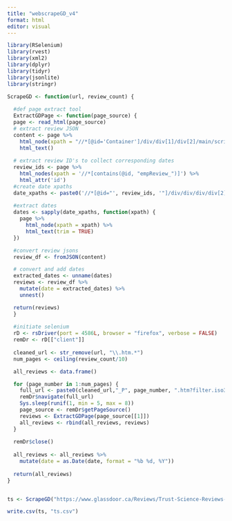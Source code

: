 ```yaml
---
title: "webscrapeGD_v4"
format: html
editor: visual
---
```


```r
library(RSelenium)
library(rvest)
library(xml2)
library(dplyr)
library(tidyr)
library(jsonlite)
library(stringr)

ScrapeGD <- function(url, review_count) {
  
  #def page extract tool
  ExtractGDPage <- function(page_source) {
  page <- read_html(page_source)
  # extract review JSON
  content <- page %>% 
    html_node(xpath = "//*[@id='Container']/div/div[1]/div[2]/main/script[2]") %>% 
    html_text()
  
  # extract review ID's to collect corresponding dates
  review_ids <- page %>%
    html_nodes(xpath = '//*[contains(@id, "empReview_")]') %>%
    html_attr('id')
  #create date xpaths
  date_xpaths <- paste0('//*[@id="', review_ids, '"]/div/div/div/div[2]/div[1]/div[2]/div/span')
  
  #extract dates
  dates <- sapply(date_xpaths, function(xpath) {
    page %>%
      html_node(xpath = xpath) %>%
      html_text(trim = TRUE)
  })

  #convert review jsons
  review_df <- fromJSON(content)

  # convert and add dates
  extracted_dates <- unname(dates)
  reviews <- review_df %>% 
    mutate(date = extracted_dates) %>% 
    unnest()

  return(reviews)
  }
  
  #initiate selenium
  rD <- rsDriver(port = 4586L, browser = "firefox", verbose = FALSE)
  remDr <- rD[["client"]]
  
  cleaned_url <- str_remove(url, "\\.htm.*")
  num_pages <- ceiling(review_count/10)

  all_reviews <- data.frame()

  for (page_number in 1:num_pages) {
    full_url <- paste0(cleaned_url,"_P", page_number, ".htm?filter.iso3Language=eng")
    remDr$navigate(full_url)
    Sys.sleep(runif(1, min = 5, max = 8)) 
    page_source <- remDr$getPageSource()
    reviews <- ExtractGDPage(page_source[[1]])
    all_reviews <- rbind(all_reviews, reviews)
  }
  
  remDr$close()
  
  all_reviews <- all_reviews %>% 
    mutate(date = as.Date(date, format = "%b %d, %Y"))
    
  return(all_reviews)
}


ts <- ScrapeGD("https://www.glassdoor.ca/Reviews/Trust-Science-Reviews-E1341155.htm", 17)

write.csv(ts, "ts.csv")
```
